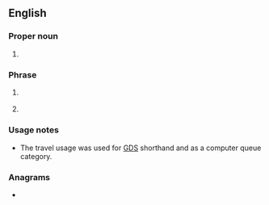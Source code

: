==English==

===Proper noun===
{{en-proper noun}}

# {{lb|en|galaxy}} {{initialism of|en|[[w:Large Magellanic Cloud|Large Magellanic Cloud]]}}

===Phrase===
{{head|en|phrase}}

# {{lb|en|internet slang}} {{init of|en||let me see}}
# {{lb|en|travel|dated}} {{init of|en||let message (to) call (back)}}

===Usage notes===
* The travel usage was used for [[GDS]] shorthand and as a computer queue category.

===Anagrams===
* {{anagrams|en|a=clm|CLM|CML|MCL|MLC|clm|lcm}}
